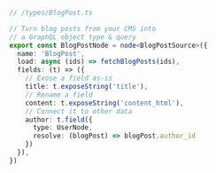 ```ts
// /types/BlogPost.ts

// Turn blog posts from your CMS into
// a GraphQL object type & query
export const BlogPostNode = node<BlogPostSource>({
  name: 'BlogPost',
  load: async (ids) => fetchBlogPosts(ids),
  fields: (t) => ({
    // Exose a field as-is
    title: t.exposeString('title'),
    // Rename a field
    content: t.exposeString('content_html'),
    // Connect it to other data
    author: t.field({
      type: UserNode,
      resolve: (blogPost) => blogPost.author_id
    })
  }),
})
```

